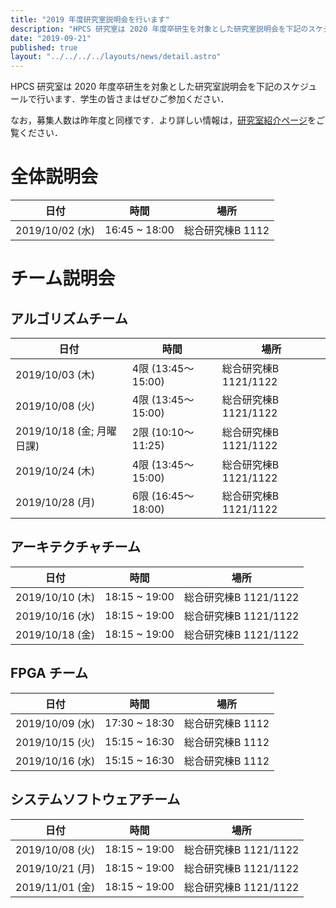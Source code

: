 ```yaml
---
title: "2019 年度研究室説明会を行います"
description: "HPCS 研究室は 2020 年度卒研生を対象とした研究室説明会を下記のスケジュールで行います．"
date: "2019-09-21"
published: true
layout: "../../../../layouts/news/detail.astro"
---
```


HPCS 研究室は 2020 年度卒研生を対象とした研究室説明会を下記のスケジュールで行います．学生の皆さまはぜひご参加ください．

なお，募集人数は昨年度と同様です．より詳しい情報は，[研究室紹介ページ](https://www.hpcs.cs.tsukuba.ac.jp/bachelor/)をご覧ください．

# 全体説明会

| 日付            | 時間          | 場所             |
| --------------- | ------------- | ---------------- |
| 2019/10/02 (水) | 16:45 ~ 18:00 | 総合研究棟B 1112 |

# チーム説明会

## アルゴリズムチーム

| 日付                      | 時間               | 場所                  |
| ------------------------- | ------------------ | --------------------- |
| 2019/10/03 (木)           | 4限 (13:45〜15:00) | 総合研究棟B 1121/1122 |
| 2019/10/08 (火)           | 4限 (13:45〜15:00) | 総合研究棟B 1121/1122 |
| 2019/10/18 (金; 月曜日課) | 2限 (10:10〜11:25) | 総合研究棟B 1121/1122 |
| 2019/10/24 (木)           | 4限 (13:45〜15:00) | 総合研究棟B 1121/1122 |
| 2019/10/28 (月)           | 6限 (16:45〜18:00) | 総合研究棟B 1121/1122 |

## アーキテクチャチーム

| 日付            | 時間          | 場所                  |
| --------------- | ------------- | --------------------- |
| 2019/10/10 (木) | 18:15 ~ 19:00 | 総合研究棟B 1121/1122 |
| 2019/10/16 (水) | 18:15 ~ 19:00 | 総合研究棟B 1121/1122 |
| 2019/10/18 (金) | 18:15 ~ 19:00 | 総合研究棟B 1121/1122 |

## FPGA チーム

| 日付            | 時間          | 場所             |
| --------------- | ------------- | ---------------- |
| 2019/10/09 (水) | 17:30 ~ 18:30 | 総合研究棟B 1112 |
| 2019/10/15 (火) | 15:15 ~ 16:30 | 総合研究棟B 1112 |
| 2019/10/16 (水) | 15:15 ~ 16:30 | 総合研究棟B 1112 |

## システムソフトウェアチーム

| 日付            | 時間          | 場所                  |
| --------------- | ------------- | --------------------- |
| 2019/10/08 (火) | 18:15 ~ 19:00 | 総合研究棟B 1121/1122 |
| 2019/10/21 (月) | 18:15 ~ 19:00 | 総合研究棟B 1121/1122 |
| 2019/11/01 (金) | 18:15 ~ 19:00 | 総合研究棟B 1121/1122 |
